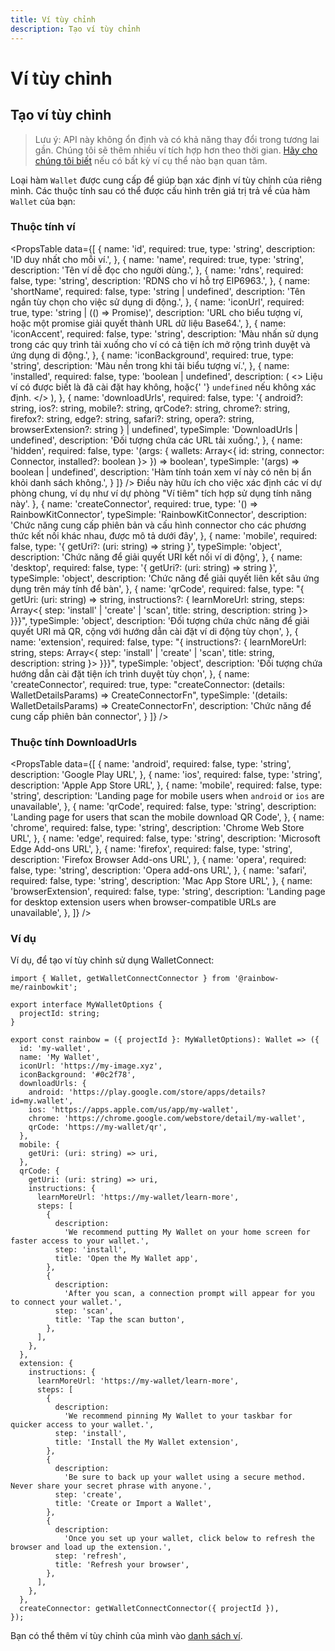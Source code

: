 ```yaml
---
title: Ví tùy chỉnh
description: Tạo ví tùy chỉnh
---
```


# Ví tùy chỉnh

## Tạo ví tùy chỉnh

> Lưu ý: API này không ổn định và có khả năng thay đổi trong tương lai gần. Chúng tôi sẽ thêm nhiều ví tích hợp hơn theo thời gian. [Hãy cho chúng tôi biết](https://github.com/rainbow-me/rainbowkit/issues) nếu có bất kỳ ví cụ thể nào bạn quan tâm.

Loại hàm `Wallet` được cung cấp để giúp bạn xác định ví tùy chỉnh của riêng mình. Các thuộc tính sau có thể được cấu hình trên giá trị trả về của hàm `Wallet` của bạn:

### Thuộc tính ví

<PropsTable
  data={[
    {
      name: 'id',
      required: true,
      type: 'string',
      description: 'ID duy nhất cho mỗi ví.',
    },
    {
      name: 'name',
      required: true,
      type: 'string',
      description: 'Tên ví dễ đọc cho người dùng.',
    },
    {
      name: 'rdns',
      required: false,
      type: 'string',
      description: 'RDNS cho ví hỗ trợ EIP6963.',
    },
    {
      name: 'shortName',
      required: false,
      type: 'string | undefined',
      description: 'Tên ngắn tùy chọn cho việc sử dụng di động.',
    },
    {
      name: 'iconUrl',
      required: true,
      type: 'string | (() => Promise<string>)',
      description:
        'URL cho biểu tượng ví, hoặc một promise giải quyết thành URL dữ liệu Base64.',
    },
    {
      name: 'iconAccent',
      required: false,
      type: 'string',
      description:
        'Màu nhấn sử dụng trong các quy trình tải xuống cho ví có cả tiện ích mở rộng trình duyệt và ứng dụng di động.',
    },
    {
      name: 'iconBackground',
      required: true,
      type: 'string',
      description: 'Màu nền trong khi tải biểu tượng ví.',
    },
    {
      name: 'installed',
      required: false,
      type: 'boolean | undefined',
      description: (
        <>
          Liệu ví có được biết là đã cài đặt hay không, hoặc{' '}
          <code>undefined</code> nếu không xác định.
        </>
      ),
    },
    {
      name: 'downloadUrls',
      required: false,
      type: '{ android?: string, ios?: string, mobile?: string, qrCode?: string, chrome?: string, firefox?: string, edge?: string, safari?: string, opera?: string, browserExtension?: string } | undefined',
      typeSimple: 'DownloadUrls | undefined',
      description: 'Đối tượng chứa các URL tải xuống.',
    },
    {
      name: 'hidden',
      required: false,
      type: '(args: { wallets: Array<{ id: string, connector: Connector, installed?: boolean }> }) => boolean',
      typeSimple: '(args) => boolean | undefined',
      description:
        'Hàm tính toán xem ví này có nên bị ẩn khỏi danh sách không.',
    } 
  ]}
/> Điều này hữu ích cho việc xác định các ví dự phòng chung, ví dụ như ví dự phòng "Ví tiêm" tích hợp sử dụng tính năng này'.
    },
    {
      name: 'createConnector',
      required: true,
      type: '() => RainbowKitConnector',
      typeSimple: 'RainbowKitConnector',
      description:
        'Chức năng cung cấp phiên bản và cấu hình connector cho các phương thức kết nối khác nhau, được mô tả dưới đây',
    },
    {
      name: 'mobile',
      required: false,
      type: '{ getUri?: (uri: string) => string }',
      typeSimple: 'object',
      description:
        'Chức năng để giải quyết URI kết nối ví di động',
    },
    {
      name: 'desktop',
      required: false,
      type: '{ getUri?: (uri: string) => string }',
      typeSimple: 'object',
      description: 'Chức năng để giải quyết liên kết sâu ứng dụng trên máy tính để bàn',
    },
    {
      name: 'qrCode',
      required: false,
      type: "{ getUri: (uri: string) => string, instructions?: { learnMoreUrl: string, steps: Array<{ step: 'install' | 'create' | 'scan', title: string, description: string }> }}}",
      typeSimple: 'object',
      description:
        'Đối tượng chứa chức năng để giải quyết URI mã QR, cộng với hướng dẫn cài đặt ví di động tùy chọn',
    },
    {
      name: 'extension',
      required: false,
      type: "{ instructions?: { learnMoreUrl: string, steps: Array<{ step: 'install' | 'create' | 'scan', title: string, description: string }> }}}",
      typeSimple: 'object',
      description:
        'Đối tượng chứa hướng dẫn cài đặt tiện ích trình duyệt tùy chọn',
    },
    {
      name: 'createConnector',
      required: true,
      type: "createConnector: (details: WalletDetailsParams) => CreateConnectorFn",
      typeSimple: '(details: WalletDetailsParams) => CreateConnectorFn',
      description: 'Chức năng để cung cấp phiên bản connector',
    }
  ]}
/>

### Thuộc tính DownloadUrls

<PropsTable
  data={[
    {
      name: 'android',
      required: false,
      type: 'string',
      description: 'Google Play URL',
    },
    {
      name: 'ios',
      required: false,
      type: 'string',
      description: 'Apple App Store URL',
    },
    {
      name: 'mobile',
      required: false,
      type: 'string',
      description:
        'Landing page for mobile users when `android` or `ios` are unavailable',
    },
    {
      name: 'qrCode',
      required: false,
      type: 'string',
      description:
        'Landing page for users that scan the mobile download QR Code',
    },
    {
      name: 'chrome',
      required: false,
      type: 'string',
      description: 'Chrome Web Store URL',
    },
    {
      name: 'edge',
      required: false,
      type: 'string',
      description: 'Microsoft Edge Add-ons URL',
    },
    {
      name: 'firefox',
      required: false,
      type: 'string',
      description: 'Firefox Browser Add-ons URL',
    },
    {
      name: 'opera',
      required: false,
      type: 'string',
      description: 'Opera add-ons URL',
    },
    {
      name: 'safari',
      required: false,
      type: 'string',
      description: 'Mac App Store URL',
    },
    {
      name: 'browserExtension',
      required: false,
      type: 'string',
      description:
        'Landing page for desktop extension users when browser-compatible URLs are unavailable',
    },
  ]}
/>

### Ví dụ

Ví dụ, để tạo ví tùy chỉnh sử dụng WalletConnect:

```tsx
import { Wallet, getWalletConnectConnector } from '@rainbow-me/rainbowkit';

export interface MyWalletOptions {
  projectId: string;
}

export const rainbow = ({ projectId }: MyWalletOptions): Wallet => ({
  id: 'my-wallet',
  name: 'My Wallet',
  iconUrl: 'https://my-image.xyz',
  iconBackground: '#0c2f78',
  downloadUrls: {
    android: 'https://play.google.com/store/apps/details?id=my.wallet',
    ios: 'https://apps.apple.com/us/app/my-wallet',
    chrome: 'https://chrome.google.com/webstore/detail/my-wallet',
    qrCode: 'https://my-wallet/qr',
  },
  mobile: {
    getUri: (uri: string) => uri,
  },
  qrCode: {
    getUri: (uri: string) => uri,
    instructions: {
      learnMoreUrl: 'https://my-wallet/learn-more',
      steps: [
        {
          description:
            'We recommend putting My Wallet on your home screen for faster access to your wallet.',
          step: 'install',
          title: 'Open the My Wallet app',
        },
        {
          description:
            'After you scan, a connection prompt will appear for you to connect your wallet.',
          step: 'scan',
          title: 'Tap the scan button',
        },
      ],
    },
  },
  extension: {
    instructions: {
      learnMoreUrl: 'https://my-wallet/learn-more',
      steps: [
        {
          description:
            'We recommend pinning My Wallet to your taskbar for quicker access to your wallet.',
          step: 'install',
          title: 'Install the My Wallet extension',
        },
        {
          description:
            'Be sure to back up your wallet using a secure method. Never share your secret phrase with anyone.',
          step: 'create',
          title: 'Create or Import a Wallet',
        },
        {
          description:
            'Once you set up your wallet, click below to refresh the browser and load up the extension.',
          step: 'refresh',
          title: 'Refresh your browser',
        },
      ],
    },
  },
  createConnector: getWalletConnectConnector({ projectId }),
});
```

Bạn có thể thêm ví tùy chỉnh của mình vào [danh sách ví](/docs/custom-wallet-list).
